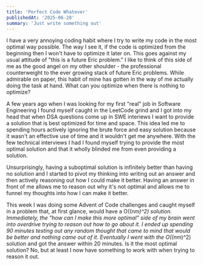 ```yaml
---
title: 'Perfect Code Whatever'
publishedAt: '2025-06-28'
summary: 'Just write something out'
---
```


I have a very annoying coding habit where I try to write my code in the most optimal way possible. The way I see it,
if the code is optimized from the beginning then I won't have to optimize it later on. This goes against my usual
attitude of "this is a future Eric problem." I like to think of this side of me as the good angel on my other shoulder -
the professional counterweight to the ever growing stack of future Eric problems. While admirable on paper, this habit of
mine has gotten in the way of me actually doing the task at hand. What can you optimize when there is nothing to optimize?

A few years ago when I was looking for my first "real" job in Software Engineering I found myself caught in the LeetCode
grind and I got into my head that when DSA questions come up in SWE interiews I want to provide a solution that is best
optimized for time and space. This idea led me to spending hours actively ignoring the brute force and easy solution because it
wasn't an effective use of time and it wouldn't get me anywhere. With the few technical interviews I had I found myself trying
to provide the most optimal solution and that it wholly blinded me from even providing a solution.

Unsurprisingly, having a suboptimal solution is infinitely better than having no solution and I started to pivot my thinking into writing
out an answer and then actively reasoning out how I could make it better. Having an answer in front of me allows me to reason out
why it's not optimal and allows me to funnel my thoughts into how I can make it better.

This week I was doing some Advent of Code challenges and caught myself in a problem that, at first glance, would have a O((n*m)^2) solution.
Immediately, the "how can I make this more optimal" side of my brain went into overdrive trying to reason out how to go about it. I ended up
spending 90 minutes testing out any random thought that came to mind that would be better and nothing came out of it. Eventually I went
with the O((n*m)^2) solution and got the answer within 20 minutes. Is it the most optimal solution? No, but at least I now have something to
work with when trying to reason it out.
